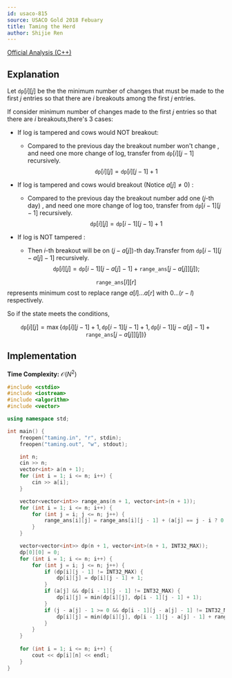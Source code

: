 ```yaml
---
id: usaco-815
source: USACO Gold 2018 Febuary
title: Taming the Herd
author: Shijie Ren
---
```


[Official Analysis (C++)](http://www.usaco.org/current/data/sol_taming_gold_feb18.html)

## Explanation

Let $\texttt{dp}[i][j]$ be the the minimum number of changes that must be made
to the first $j$ entries so that there are $i$ breakouts among the first $j$
entries.

If consider minimum number of changes made to the first $j$ entries so that
there are $i$ breakouts,there's 3 cases:

- If log is tampered and cows would NOT breakout:

  - Compared to the previous day the breakout number won't change , and need one
    more change of log, transfer from $\texttt{dp}[i][j-1]$ recursively.
    $$
    \texttt{dp}[i][j]=\texttt{dp}[i][j-1]+1
    $$

- If log is tampered and cows would breakout (Notice $a[j] \not = 0$) :

  - Compared to the previous day the breakout number add one ($j$-th day) , and
    need one more change of log too, transfer from $\texttt{dp}[i-1][j-1]$
    recursively.
    $$
    \texttt{dp}[i][j]=\texttt{dp}[i-1][j-1]+1
    $$

- If log is NOT tampered :
  - Then $i$-th breakout will be on $(j-a[j])$-th day.Transfer from
    $\texttt{dp}[i-1][j-a[j]-1]$ recursively.
    $$
    \texttt{dp}[i][j] = \texttt{dp}[i-1][j-a[j]-1]+\texttt{range\_ans}[j-a[j]][j]);
    $$

$$\texttt{range\_ans}[l][r]$$ represents minimum cost to replace range
$a[l]...a[r]$ with $0...(r-l)$ respectively.

So if the state meets the conditions,

$$
\texttt{dp}[i][j] = \max \{ \texttt{dp}[i][j-1]+1 ,\texttt{dp}[i-1][j-1]+1 ,\texttt{dp}[i-1][j-a[j]-1] + \texttt{range\_ans}[j-a[j]][j]) \}
$$

## Implementation

**Time Complexity:** $\mathcal{O}(N^2)$

<LanguageSection>

<CPPSection>

```cpp
#include <cstdio>
#include <iostream>
#include <algorithm>
#include <vector>

using namespace std;

int main() {
	freopen("taming.in", "r", stdin);
	freopen("taming.out", "w", stdout);

	int n;
	cin >> n;
	vector<int> a(n + 1);
	for (int i = 1; i <= n; i++) {
		cin >> a[i];
	}

	vector<vector<int>> range_ans(n + 1, vector<int>(n + 1));
	for (int i = 1; i <= n; i++) {
		for (int j = i; j <= n; j++) {
			range_ans[i][j] = range_ans[i][j - 1] + (a[j] == j - i ? 0 : 1);
		}
	}

	vector<vector<int>> dp(n + 1, vector<int>(n + 1, INT32_MAX));
	dp[0][0] = 0;
	for (int i = 1; i <= n; i++) {
		for (int j = i; j <= n; j++) {
			if (dp[i][j - 1] != INT32_MAX) {
				dp[i][j] = dp[i][j - 1] + 1;
			}
			if (a[j] && dp[i - 1][j - 1] != INT32_MAX) {
				dp[i][j] = min(dp[i][j], dp[i - 1][j - 1] + 1);
			}
			if (j - a[j] - 1 >= 0 && dp[i - 1][j - a[j] - 1] != INT32_MAX) {
				dp[i][j] = min(dp[i][j], dp[i - 1][j - a[j] - 1] + range_ans[j - a[j]][j]);
			}
		}
	}
	
	for (int i = 1; i <= n; i++) {
		cout << dp[i][n] << endl;
	}
}
```

</CPPSection>

</LanguageSection>
